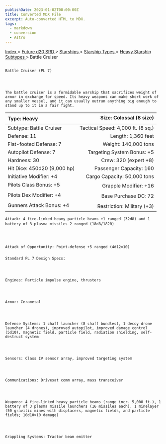 ```yaml
---
publishDate: 2023-01-02T00:00:00Z
title: Converted MDX File
excerpt: Auto-converted HTML to MDX.
tags:
  - markdown
  - conversion
  - Astro
---
```


[
Index
](-index) >
[
Future d20 SRD
](future-d20-srd-index) >
[
Starships
](future-d20-srd-starships-index) >
[
Starship Types
](future-d20-srd-starships-starship-types-index) >
[
Heavy Starship Subtypes
](future-d20-srd-starships-starship-types-heavy-starship-subtypes-index) > Battle Cruiser

##

    Battle Cruiser (PL 7)




    The battle cruiser is a formidable warship that sacrifices weight of armor in exchange for speed. Its heavy weapons can make short work of any smaller vessel, and it can usually outrun anything big enough to stand up to it in a fair fight.

| Type: Heavy                 |           Size: Colossal (8 size) |
| :-------------------------- | --------------------------------: |
| Subtype: Battle Cruiser     | Tactical Speed: 4,000 ft. (8 sq.) |
| Defense: 11                 |                Length: 1,360 feet |
| Flat-footed Defense: 7      |              Weight: 140,000 tons |
| Autopilot Defense: 7        |        Targeting System Bonus: +5 |
| Hardness: 30                |             Crew: 320 (expert +8) |
| Hit Dice: 450d20 (9,000 hp) |           Passenger Capacity: 160 |
| Initiative Modifier: +4     |       Cargo Capacity: 50,000 tons |
| Pilots Class Bonus: +5      |             Grapple Modifier: +16 |
| Pilots Dex Modifier: +4     |              Base Purchase DC: 72 |
| Gunners Attack Bonus: +4    |        Restriction: Military (+3) |

    Attack: 4 fire-linked heavy particle beams +1 ranged (32d8) and 1 battery of 3 plasma missiles 2 ranged (18d8/1820)




    Attack of Opportunity: Point-defense +5 ranged (4d12×10)

###

    Standard PL 7 Design Specs:




    Engines: Particle impulse engine, thrusters




    Armor: Cerametal




    Defense Systems: 1 chaff launcher (8 chaff bundles), 1 decoy drone launcher (4 drones), improved autopilot, improved damage control (5d10), magnetic field, particle field, radiation shielding, self-destruct system




    Sensors: Class IV sensor array, improved targeting system




    Communications: Drivesat comm array, mass transceiver




    Weapons: 4 fire-linked heavy particle beams (range incr. 5,000 ft.), 1 battery of 3 plasma missile launchers (16 missiles each), 1 minelayer (50 gravitic mines with displacers, magnetic fields, and particle fields; 10d10×10 damage)




    Grappling Systems: Tractor beam emitter
